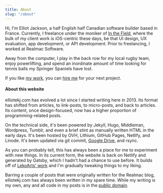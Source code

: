---
title: About
slug: "/about"
---

Hi, I'm Elliot Jackson, a half English half Canadian software builder based in
France. Currently, I freelance under the moniker of [In the
Field](http://inthefield.co), where the bulk of my client work is iOS-centric
these days, be that UI design, UX evaluation, app development, or API
development. Prior to freelancing, I worked at Realmac Software.

Away from the computer, I play in the back row for my local rugby team,
enjoy powerlifting, and spend an inordinate amount of time looking for
tennis balls my Springer Spaniels have lost.

If you like [my work](http://inthefield.co/resume), you can [hire
me](mailto:elliot@elliotekj.com) for your next project.

#### About this website

elliotekj.com has evolved a lot since I started writing here in 2013. Its
format has shifted from articles, to link-posts, to micro-posts, and back to
articles. Its content, once design-focused, now has a higher proportion of
programming-related posts.

On the technical side, it's been powered by Jekyll, Hugo, Middleman, Wordpress,
Tumblr, and even a brief stint as manually written HTML in the early days. It's
been hosted by OVH, Lithium, GitHub Pages, Netlify, and Linode. It's been
updated via git commit, [Google
Drive](/2017/08/03/google-drive-and-hugo-the-new-publishing-setup-for-this-blog),
and rsync.

As you can probably tell, this has always been a place for me to experiment
with new things. In its current form, the website is back on Netlify and
generated by Gatsby, which I hadn't had a chance to use before. It builds off
of [LekoArts'
work](https://github.com/LekoArts/gatsby-themes/tree/master/themes/gatsby-theme-minimal-blog)
and I'm gradually tweaking things to my liking.

Barring a couple of posts that were originally written for the Realmac blog,
elliotekj.com has always been written in my spare time. While my writing is my
own, any and all code in my posts is in the [public
domain](https://unlicense.org/).
